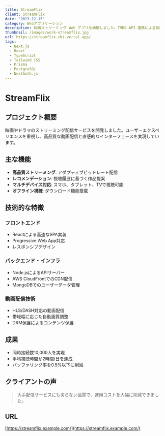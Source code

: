 ```yaml
---
title: StreamFlix
client: StreamFlix
date: "2023-12-15"
category: Webアプリケーション
description: 映画ストリーミング Web アプリを構築しました。TMDB API 連携による映画データ取得、Google OAuth 認証、お気に入り管理などを実装し、Next.js + Prisma で高速かつ型安全な UX を実現。
thumbnail: /images/work-streamflix.jpg
url: https://streamflix-chi.vercel.app/
tags:
  - Next.js
  - React
  - TypeScript
  - Tailwind CSS
  - Prisma
  - PostgreSQL
  - NextAuth.js
---
```


# StreamFlix

## プロジェクト概要

映画やドラマのストリーミング配信サービスを開発しました。ユーザーエクスペリエンスを重視し、高品質な動画配信と直感的なインターフェースを実現しています。

## 主な機能

- **高品質ストリーミング**: アダプティブビットレート配信
- **レコメンデーション**: 視聴履歴に基づく作品提案
- **マルチデバイス対応**: スマホ、タブレット、TVで視聴可能
- **オフライン視聴**: ダウンロード機能搭載

## 技術的な特徴

### フロントエンド
- Reactによる高速なSPA実装
- Progressive Web App対応
- レスポンシブデザイン

### バックエンド・インフラ
- Node.jsによるAPIサーバー
- AWS CloudFrontでのCDN配信
- MongoDBでのユーザーデータ管理

### 動画配信技術
- HLS/DASH対応の動画配信
- 帯域幅に応じた自動画質調整
- DRM保護によるコンテンツ保護

## 成果

- 同時接続数10,000人を実現
- 平均視聴時間が2時間/日を達成
- バッファリング率を0.5%以下に削減

## クライアントの声

> 大手配信サービスにも劣らない品質で、運用コストを大幅に削減できました。

## URL

[https://streamflix.example.com/](https://streamflix.example.com/)